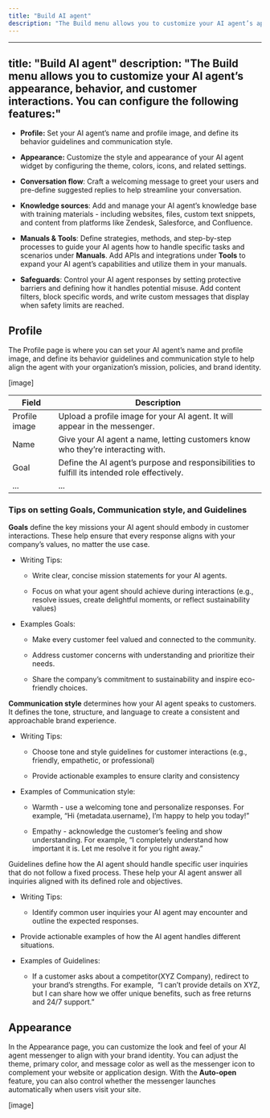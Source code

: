 ```yaml
---
title: "Build AI agent"
description: "The Build menu allows you to customize your AI agent’s appearance, behavior, and customer interactions. You can configure the following features:"
---
```


---
title: "Build AI agent"
description: "The Build menu allows you to customize your AI agent’s appearance, behavior, and customer interactions. You can configure the following features:"
---

* **Profile:** Set your AI agent’s name and profile image, and define its behavior guidelines and communication style.

* **Appearance:** Customize the style and appearance of your AI agent widget by configuring the theme, colors, icons, and related settings.

* **Conversation flow**: Craft a welcoming message to greet your users and pre-define suggested replies to help streamline your conversation. 

* **Knowledge sources**: Add and manage your AI agent’s knowledge base with training materials - including websites, files, custom text snippets, and content from platforms like Zendesk, Salesforce, and Confluence.

* **Manuals & Tools**: Define strategies, methods, and step-by-step processes to guide your AI agents how to handle specific tasks and scenarios under **Manuals**. Add APIs and integrations under **Tools** to expand your AI agent’s capabilities and utilize them in your manuals.

* **Safeguards**: Control your AI agent responses by setting protective barriers and defining how it handles potential misuse. Add content filters, block specific words, and write custom messages that display when safety limits are reached.

## Profile

The Profile page is where you can set your AI agent’s name and profile image, and define its behavior guidelines and communication style to help align the agent with your organization’s mission, policies, and brand identity.

\[image]

| Field         | Description                                                                                  |
| ------------- | -------------------------------------------------------------------------------------------- |
| Profile image | Upload a profile image for your AI agent. It will appear in the messenger.                   |
| Name          | Give your AI agent a name, letting customers know who they’re interacting with.              |
| Goal          | Define the AI agent’s purpose and responsibilities to fulfill its intended role effectively. |
| ...           | ...                                                                                          |

### **Tips on setting Goals, Communication style, and Guidelines**

**Goals** define the key missions your AI agent should embody in customer interactions. These help ensure that every response aligns with your company’s values, no matter the use case.

* Writing Tips:

  * Write clear, concise mission statements for your AI agents.

  * Focus on what your agent should achieve during interactions (e.g., resolve issues, create delightful moments, or reflect sustainability values)

* Examples Goals:

  * Make every customer feel valued and connected to the community.

  * Address customer concerns with understanding and prioritize their needs.

  * Share the company’s commitment to sustainability and inspire eco-friendly choices.

**Communication style** determines how your AI agent speaks to customers. It defines the tone, structure, and language to create a consistent and approachable brand experience.

* Writing Tips:

  * Choose tone and style guidelines for customer interactions (e.g., friendly, empathetic, or professional)

  * Provide actionable examples to ensure clarity and consistency

* Examples of Communication style:

  * Warmth - use a welcoming tone and personalize responses. For example, “Hi \{metadata.username}, I’m happy to help you today!”

  * Empathy - acknowledge the customer’s feeling and show understanding. For example, “I completely understand how important it is. Let me resolve it for you right away.”

Guidelines define how the AI agent should handle specific user inquiries that do not follow a fixed process. These help your AI agent answer all inquiries aligned with its defined role and objectives.

* Writing Tips:

  * Identify common user inquiries your AI agent may encounter and outline the expected responses.

* Provide actionable examples of how the AI agent handles different situations.

* Examples of Guidelines:

  * If a customer asks about a competitor(XYZ Company), redirect to your brand’s strengths. For example,  “I can’t provide details on XYZ, but I can share how we offer unique benefits, such as free returns and 24/7 support.”

## **Appearance**

In the Appearance page, you can customize the look and feel of your AI agent messenger to align with your brand identity. You can adjust the theme, primary color, and message color as well as the messenger icon to complement your website or application design. With the **Auto-open** feature, you can also control whether the messenger launches automatically when users visit your site. 

\[image]